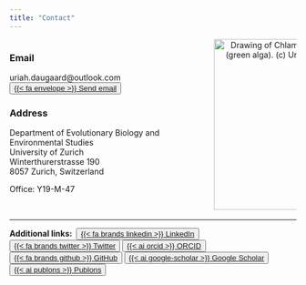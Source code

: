 ```yaml
---
title: "Contact"
---
```


::: columns
::: {.column width="70%"}
### Email

uriah.daugaard\@outlook.com   <button type="button" class="btn btn-secondary btn-sm"><a href="mailto:uriah.daugaard@outlook.com" class="link-light text-decoration-none">{{< fa envelope >}} Send email</a></button>

<!-- alternative button <button type="button" class="btn btn-primary btn-sm"><a href="https://orcid.org/0000-0003-4092-717X" class="link-light text-decoration-none">{{< ai orcid >}} ORCID</a></button> -->

### Address

Department of Evolutionary Biology and Environmental Studies<br> University of Zurich<br> Winterthurerstrasse 190<br> 8057 Zurich, Switzerland

Office: Y19-M-47<br> <br>
:::

::: {.column width="30%"}
<center><img src="files/Chlamygreen.svg" title="Drawing of Chlamydomonas reinhardtii (green alga). (c) Uriah Daugaard (2021)" alt="Drawing of Chlamydomonas reinhardtii (green alga). (c) Uriah Daugaard (2021)" width="300"/></center>
:::
:::

------------------------------------------------------------------------

<strong>Additional links: </strong> <button type="button" class="btn btn-secondary btn-sm"><a href="https://www.linkedin.com/in/uriah-daugaard-8280681b1/" class="link-light text-decoration-none">{{< fa brands linkedin >}} LinkedIn</a></button> <button type="button" class="btn btn-secondary btn-sm"><a href="https://twitter.com/DaugaardUriah" class="link-light text-decoration-none">{{< fa brands twitter >}} Twitter </a></button> <button type="button" class="btn btn-secondary btn-sm"><a href="https://orcid.org/0000-0003-4092-717X" class="link-light text-decoration-none">{{< ai orcid >}} ORCID </a></button> <button type="button" class="btn btn-secondary btn-sm"><a href="https://github.com/duriah" class="link-light text-decoration-none">{{< fa brands github >}} GitHub </a></button> <button type="button" class="btn btn-secondary btn-sm"><a href="https://scholar.google.ch/citations?user=JI10T7QAAAAJ&hl" class="link-light text-decoration-none">{{< ai google-scholar >}} Google Scholar </a></button> <button type="button" class="btn btn-secondary btn-sm"><a href="https://www.webofscience.com/wos/author/record/AFC-9360-2022" class="link-light text-decoration-none">{{< ai publons >}} Publons </a></button>
